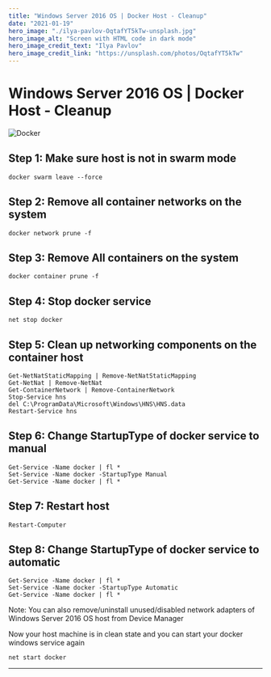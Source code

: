 ```yaml
---
title: "Windows Server 2016 OS | Docker Host - Cleanup"
date: "2021-01-19"
hero_image: "./ilya-pavlov-OqtafYT5kTw-unsplash.jpg"
hero_image_alt: "Screen with HTML code in dark mode"
hero_image_credit_text: "Ilya Pavlov"
hero_image_credit_link: "https://unsplash.com/photos/OqtafYT5kTw"
---
```


Windows Server 2016 OS | Docker Host - Cleanup
==============================================

![Docker](/img/docker-1583867936176-2300.jpg "Docker")

Step 1: Make sure host is not in swarm mode
-------------------------------------------

    docker swarm leave --force

Step 2: Remove all container networks on the system
---------------------------------------------------

    docker network prune -f

Step 3: Remove All containers on the system
-------------------------------------------

    docker container prune -f

Step 4: Stop docker service
---------------------------

    net stop docker  

Step 5: Clean up networking components on the container host
------------------------------------------------------------

    Get-NetNatStaticMapping | Remove-NetNatStaticMapping
    Get-NetNat | Remove-NetNat
    Get-ContainerNetwork | Remove-ContainerNetwork
    Stop-Service hns 
    del C:\ProgramData\Microsoft\Windows\HNS\HNS.data
    Restart-Service hns

Step 6: Change StartupType of docker service to manual
------------------------------------------------------

    Get-Service -Name docker | fl *
    Set-Service -Name docker -StartupType Manual
    Get-Service -Name docker | fl *

Step 7: Restart host
--------------------

    Restart-Computer

Step 8: Change StartupType of docker service to automatic
---------------------------------------------------------

    Get-Service -Name docker | fl *
    Set-Service -Name docker -StartupType Automatic
    Get-Service -Name docker | fl *

Note: You can also remove/uninstall unused/disabled network adapters of Windows Server 2016 OS host from Device Manager

Now your host machine is in clean state and you can start your docker windows service again

    net start docker

* * *
